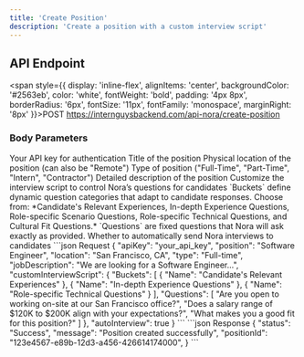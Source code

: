 ```yaml
---
title: 'Create Position'
description: 'Create a position with a custom interview script'
---
```


## API Endpoint
<span style={{
  display: 'inline-flex',
  alignItems: 'center',
  backgroundColor: '#2563eb',
  color: 'white',
  fontWeight: 'bold',
  padding: '4px 8px',
  borderRadius: '6px',
  fontSize: '11px',
  fontFamily: 'monospace',
  marginRight: '8px'
}}>POST</span> 
https://internguysbackend.com/api-nora/create-position

### Body Parameters

<ParamField body="apiKey" type="string" required>
  Your API key for authentication
</ParamField>

<ParamField body="position" type="string" required>
  Title of the position
</ParamField>

<ParamField body="location" type="string" required>
  Physical location of the position (can also be "Remote")
</ParamField>

<ParamField body="type" type="string" required>
  Type of position ("Full-Time", "Part-Time", "Intern", "Contractor")
</ParamField>

<ParamField body="jobDescription" type="string" required>
  Detailed description of the position
</ParamField>

<ParamField body="customInterviewScript" type="object" required>
  Customize the interview script to control Nora’s questions for candidates
  <Expandable title="How does it work?">
    `Buckets` define dynamic question categories that adapt to candidate responses. Choose from:  
    *Candidate's Relevant Experiences, In-depth Experience Questions, Role-specific Scenario Questions, Role-specific Technical Questions, and Cultural Fit Questions.*  
    `Questions` are fixed questions that Nora will ask exactly as provided.
  </Expandable>
</ParamField>

<ParamField body="autoInterview" type="boolean">
  Whether to automatically send Nora interviews to candidates
</ParamField>

<RequestExample>
```json Request
{
  "apiKey": "your_api_key",
  "position": "Software Engineer",
  "location": "San Francisco, CA",
  "type": "Full-time",
  "jobDescription": "We are looking for a Software Engineer...",
  "customInterviewScript": {
    "Buckets": [
      { "Name": "Candidate's Relevant Experiences" },
      { "Name": "In-depth Experience Questions" },
      { "Name": "Role-specific Technical Questions" }
    ],
    "Questions": [
      "Are you open to working on-site at our San Francisco office?",
      "Does a salary range of $120K to $200K align with your expectations?",
      "What makes you a good fit for this position?"
    ]
  },
  "autoInterview": true
}
```
</RequestExample>

<ResponseExample>
```json Response
{
    "status": "Success",
    "message": "Position created successfully",
    "positionId": "123e4567-e89b-12d3-a456-426614174000",
}
```
</ResponseExample>
